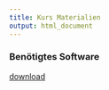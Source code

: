 ```yaml
---
title: Kurs Materialien
output: html_document
---
```


### Benötigtes Software

[download](documents/installieren.pdf)
